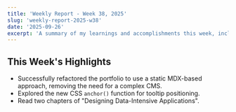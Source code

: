 ```yaml
---
title: 'Weekly Report - Week 38, 2025'
slug: 'weekly-report-2025-w38'
date: '2025-09-26'
excerpt: 'A summary of my learnings and accomplishments this week, including refactoring my portfolio and exploring new CSS features.'
---
```


## This Week's Highlights

- Successfully refactored the portfolio to use a static MDX-based approach, removing the need for a complex CMS.
- Explored the new CSS `anchor()` function for tooltip positioning.
- Read two chapters of "Designing Data-Intensive Applications".

